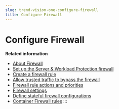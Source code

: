 ```yaml
---
slug: trend-vision-one-configure-firewall
title: Configure Firewall
---
```

# Configure Firewall

**Related information**

- [About Firewall](firewall.mdx)
- [Set up the Server & Workload Protection firewall](set-up-firewall.mdx)
- [Create a firewall rule](create-firewall-rule-2.mdx)
- [Allow trusted traffic to bypass the firewall](trusted-traffic-bypass-firewall-2.mdx)
- [Firewall rule actions and priorities](firewall-rule-actions-priorities-2.mdx)
- [Firewall settings](firewall-settings-2.mdx)
- [Define stateful firewall configurations](define-stateful-firewall-2.mdx)
- [Container Firewall rules](container-firewall-rules-2.mdx)
:::
